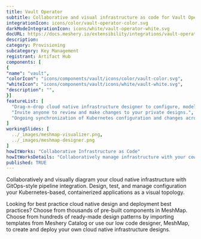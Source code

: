 ```yaml
---
title: Vault Operator
subtitle: Collaborative and visual infrastructure as code for Vault Operator
integrationIcon: icons/color/vault-operator-color.svg
darkModeIntegrationIcon: icons/white/vault-operator-white.svg
docURL: https://docs.meshery.io/extensibility/integrations/vault-operator
description: 
category: Provisioning
subcategory: Key Management
registrant: Artifact Hub
components: [
{
"name": "vault",
"colorIcon": "icons/components/vault/icons/color/vault-color.svg",
"whiteIcon": "icons/components/vault/icons/white/vault-white.svg",
"description": "",
}]
featureList: [
  "Drag-n-drop cloud native infrastructure designer to configure, model, and deploy your workloads.",
  "Invite anyone to review and make changes to your private designs.",
  "Ongoing synchronization of Kubernetes configuration and changes across any number of clusters."
]
workingSlides: [
  ../_images/meshmap-visualizer.png,
  ../_images/meshmap-designer.png
]
howItWorks: "Collaborative Infrastructure as Code"
howItWorksDetails: "Collaboratively manage infrastructure with your coworkers synchronously sharing the same designs."
published: TRUE
---
```

<p>

</p>
<p>
    Collaboratively and visually diagram your cloud native infrastructure with GitOps-style pipeline integration. Design, test, and manage configuration your Kubernetes-based, containerized applications as a visual topology.
</p>
<p>
    Looking for best practice cloud native design and deployment best practices? Choose from thousands of pre-built components in MeshMap. Choose from hundreds of ready-made design patterns by importing templates from Meshery Catalog or use our low code designer, MeshMap, to create and deploy your own cloud native infrastructure designs.
</p>
